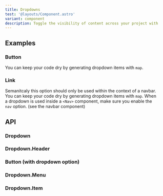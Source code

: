 ```yaml
---
title: Dropdowns
test: '@layouts/Component.astro'
variant: component
description: Toggle the visibility of content across your project with a few classes and a Bootstrap JS plugin.
---
```


## Examples

### Button

You can keep your code dry by generating dropdown items with `map`. 

<Example component="Dropdowns" variant="Button" />

### Link

Semanitcaly this option should only be used within the context of a navbar. You can keep your code dry by generating dropdown items with `map`. When a dropdown is used inside a `<Nav>` component, make sure you enable the `nav` option. (see the navbar component)

<Example component="Dropdowns" variant="Link" />

## API

### Dropdown

### Dropdown.Header

### Button (with dropdown option)

### Dropdown.Menu

### Dropdown.Item
